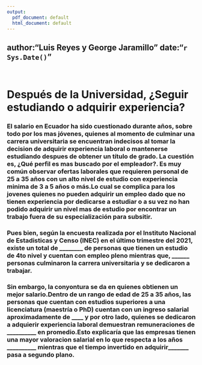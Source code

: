 ```yaml
---
output:
  pdf_document: default
  html_document: default
---
```

author:"Luis Reyes y George Jaramillo" date:"`r Sys.Date()`"
---
```


```
# Después de la Universidad, ¿Seguir estudiando o adquirir experiencia?
### El salario en Ecuador ha sido cuestionado durante años, sobre todo por los mas jóvenes, quienes al momento de culminar una carrera universitaria se encuentran indecisos al tomar la decision de adquirir experiencia laboral o mantenerse estudiando despues de obtener un título de grado. La cuestión es, ¿Qué perfil es mas buscado por el empleador?. Es muy común observar ofertas laborales que requieren personal de 25 a 35 años con un alto nivel de estudio con experiencia minima de 3 a 5 años o más.Lo cual se complica para los jovenes quienes no pueden adquirir un empleo dado que no tienen experiencia por dedicarse a estudiar o a su vez no han podido adquirir un nivel mas de estudio por encontrar un trabajo fuera de su especialización para subsitir.
### Pues bien, según la encuesta realizada por el Instituto Nacional de Estadisticas y Censo (INEC) en el último trimestre del 2021, existe un total de ________ de personas que tienen un estudio de 4to nivel y cuentan con empleo pleno mientras que, ______ personas culminaron la carrera universitaria y se dedicaron a trabajar. 
### Sin embargo, la conyontura se da en quienes obtienen un mejor salario.Dentro de un rango de edad de 25 a 35 años, las personas que cuentan con estudios superiores a una licenciatura (maestría o PhD) cuentan con un ingreso salarial aproximadamente de ____ y por otro lado, quienes se dedicaron a adquierir experiencia laboral demuestran remuneraciones de __________ en promedio.Esto explicaría que las empresas tienen una mayor valoracion salarial en lo que respecta a los años __________ mientras que el tiempo invertido en adquirir_______ pasa a segundo plano.
